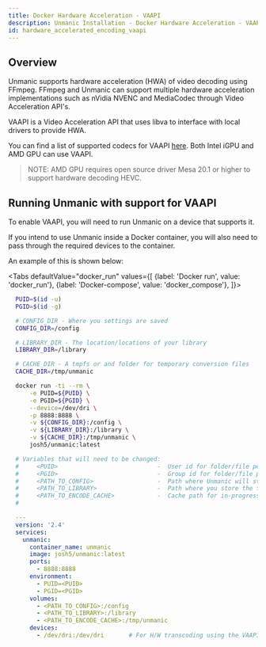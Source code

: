 ```yaml
---
title: Docker Hardware Acceleration - VAAPI
description: Unmanic Installation - Docker Hardware Acceleration - VAAPI
id: hardware_accelerated_encoding_vaapi
---
```


## Overview

Unmanic supports hardware acceleration (HWA) of video decoding using FFmpeg. FFmpeg and Unmanic can support multiple hardware acceleration implementations such as nVidia NVENC and MediaCodec through Video Acceleration API's.


VAAPI is a Video Acceleration API that uses libva to interface with local drivers to provide HWA.


You can find a list of supported codecs for VAAPI [here](https://wiki.archlinux.org/index.php/Hardware_video_acceleration#Comparison_tables).
Both Intel iGPU and AMD GPU can use VAAPI.

> NOTE:
> AMD GPU requires open source driver Mesa 20.1 or higher to support hardware decoding HEVC.



## Running Unmanic with support for VAAPI

To enable VAAPI, you will need to run Unmanic on a device that supports it.

If you intend to use Unmanic inside a Docker container, you will also need to pass through the required devices to the container.

An example of this is shown below:


<Tabs
defaultValue="docker_run"
values={[
{label: 'Docker run', value: 'docker_run'},
{label: 'Docker-compose', value: 'docker_compose'},
]}>
<TabItem value="docker_run">

  ```bash
    PUID=$(id -u)
    PGID=$(id -g)

    # CONFIG_DIR - Where you settings are saved
    CONFIG_DIR=/config

    # LIBRARY_DIR - The location/locations of your library
    LIBRARY_DIR=/library

    # CACHE_DIR - A tmpfs or and folder for temporary conversion files
    CACHE_DIR=/tmp/unmanic

    docker run -ti --rm \
        -e PUID=${PUID} \
        -e PGID=${PGID} \
        --device=/dev/dri \
        -p 8888:8888 \
        -v ${CONFIG_DIR}:/config \
        -v ${LIBRARY_DIR}:/library \
        -v ${CACHE_DIR}:/tmp/unmanic \
        josh5/unmanic:latest
  ```

  </TabItem>
  <TabItem value="docker_compose">

  ```yaml
    # Variables that will need to be changed:
    #     <PUID>                            -  User id for folder/file permissions
    #     <PGID>                            -  Group id for folder/file permissions
    #     <PATH_TO_CONFIG>                  -  Path where Unmanic will store config files
    #     <PATH_TO_LIBRARY>                 -  Path where you store the files that Unmanic will scan
    #     <PATH_TO_ENCODE_CACHE>            -  Cache path for in-progress encoding tasks
    #

    ---
    version: '2.4'
    services:
      unmanic:
        container_name: unmanic
        image: josh5/unmanic:latest
        ports:
          - 8888:8888
        environment:
          - PUID=<PUID>
          - PGID=<PGID>
        volumes:
          - <PATH_TO_CONFIG>:/config
          - <PATH_TO_LIBRARY>:/library
          - <PATH_TO_ENCODE_CACHE>:/tmp/unmanic
        devices:
          - /dev/dri:/dev/dri       # For H/W transcoding using the VAAPI encoder
  ```

  </TabItem>
</Tabs>
